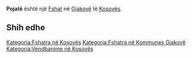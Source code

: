 {{Fshat në Kosovës
 | Emri                = Pojatë
| sqi_N_name = Pojatë
| sqi_N_FULL_NAME_RO = Pojatë
| sqi_N_FULL_NAME_ND_RO = Pojate
| sqi_N_SORT_NAME_RG = POJATE
| sqi_N_FULL_NAME_RG = Pojatë
| sqi_N_FULL_NAME_ND_RG = Pojate
| sqi_V_name = Pojatishmë
| sqi_V_FULL_NAME_RO = Pojatishmë
| sqi_V_FULL_NAME_ND_RO = Pojatishme
| sqi_V_SORT_NAME_RG = POJATISHME
| sqi_V_FULL_NAME_RG = Pojatishmë
| sqi_V_FULL_NAME_ND_RG = Pojatishme
| srp_N_name = Pojatište
| srp_N_FULL_NAME_RO = Pojatište
| srp_N_FULL_NAME_ND_RO = Pojatiste
| srp_N_SORT_NAME_RG = POJATISTE
| srp_N_FULL_NAME_RG = Pojatište
| srp_N_FULL_NAME_ND_RG = Pojatiste
| srp_NS_name = Појатиште
| srp_NS_FULL_NAME_RO = Појатиште
| srp_NS_FULL_NAME_ND_RO = Појатиште
| srp_NS_SORT_NAME_RG = ПОЈАТИШТЕ
| srp_NS_FULL_NAME_RG = Појатиште
| srp_NS_FULL_NAME_ND_RG = Појатиште

 | Emri (Rasa dhanore) = 
 | Figura              = 
 | Shteti              = Kosovo
 | Komuna              = Gjakovë
 | Kodi postar         = 
 | Sipërfaqja          = 

 | Popullsia           = 

 | Regj. i popullsisë  = 
 | Dend. e popullsisë  = 
 | Faqja zyrtare       = 
 <!--- Koordinatat ----> 
 | Gjerësia            = 42.396667
 | Gjatësia            = 21.217222
 | Lartësia            = 
}}
'''Pojatë''' është një [[Fshat]] në [[Gjakovë]] të [[Kosovës]].

<!-- == Gjeografia == -->
<!-- == Historia == -->
<!-- == Demografia == -->
== Shih edhe ==
{{Komuna Gjakovë}}
{{Kosovo-Administrata-Cung}}

[[Kategoria:Fshatra në Kosovës]]
[[Kategoria:Fshatra në Kommunes Gjakovë]]
[[Kategoria:Vendbanime në Kosovës]]
